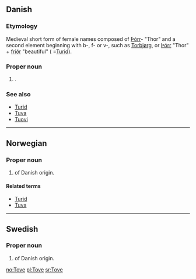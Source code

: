 ==Danish==

===Etymology===
Medieval short form of {{ON.|lang=da}} female names composed of [[Þórr]]- "Thor" and a second element beginning with b-, f- or v-, such as [[Torbjørg]], or [[Þórr]] "Thor" + [[fríðr]] "beautiful" ( =[[Turid]]).

===Proper noun===
{{infl|da|proper noun}}

# {{given name|female|lang=da}}.

===See also===
* [[Turid]]
* [[Tuva]]
* [[Tuovi]]

----

==Norwegian==

===Proper noun===
{{infl|no|proper noun}}

# {{given name|female|lang=no}} of Danish origin.

====Related terms====
* [[Turid]]
* [[Tuva]]

----

==Swedish==

===Proper noun===
{{infl|sv|proper noun}}

# {{given name|female|lang=sv}} of Danish origin.

[[no:Tove]]
[[pl:Tove]]
[[sr:Tove]]